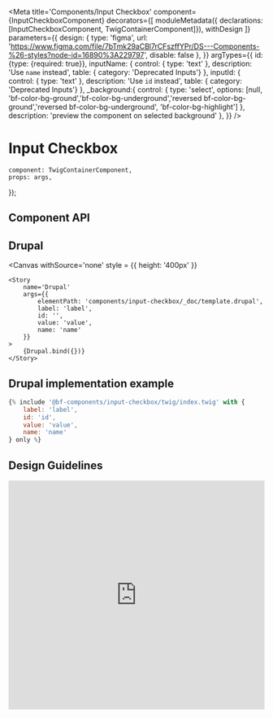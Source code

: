 
<Meta
    title='Components/Input Checkbox'
    component={InputCheckboxComponent}
    decorators={[
        moduleMetadata({ declarations: [InputCheckboxComponent, TwigContainerComponent]}),
        withDesign
    ]}
    parameters={{
        design: {
            type: 'figma',
            url: 'https://www.figma.com/file/7bTmk29aCBl7rCFszffYPr/DS---Components-%26-styles?node-id=16890%3A229797',
            disable: false
        },
    }}
    argTypes={{
        id: {type: {required: true}},
        inputName: {
            control: { type: 'text' },
            description: 'Use `name` instead',
            table: { category: 'Deprecated Inputs'}
        },
        inputId: {
            control: { type: 'text' },
            description: 'Use `id` instead',
            table: { category: 'Deprecated Inputs'}
        },
        _background:{
            control: {
                type: 'select',
                options: [null, 'bf-color-bg-ground','bf-color-bg-underground','reversed bf-color-bg-ground','reversed bf-color-bg-underground', 'bf-color-bg-highlight']
            },
            description: 'preview the component on selected background'
        },
    }}
/>

# Input Checkbox

    component: TwigContainerComponent,
    props: args,
});

## Component API

<ArgsTable of={InputCheckboxComponent} />

## Drupal

<Canvas
    withSource='none'
    style = {{ height: '400px' }}
>
    <Story
        name='Drupal'
        args={{
            elementPath: 'components/input-checkbox/_doc/template.drupal',
            label: 'label',
            id: '',
            value: 'value',
            name: 'name'
        }}
    >
        {Drupal.bind({})}
    </Story>
</Canvas>


## Drupal implementation example

```jsx
{% include '@bf-components/input-checkbox/twig/index.twig' with {
    label: 'label',
    id: 'id',
    value: 'value',
    name: 'name'
} only %}
```


## Design Guidelines

<iframe width='100%' height='450' src='https://www.figma.com/embed?embed_host=share&url=https%3A%2F%2Fwww.figma.com%2Ffile%2F7bTmk29aCBl7rCFszffYPr%2FDS---Components-%2526-styles%3Fnode-id%3D16890%253A229797
' frameBorder='0' allowFullScreen></iframe>